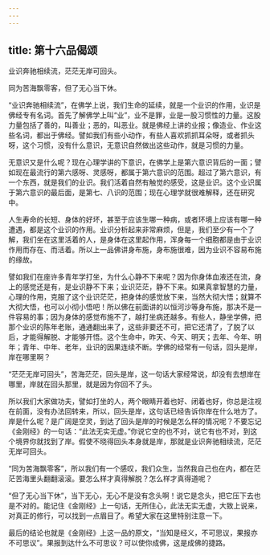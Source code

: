 ```yaml
---
---
---
```

title: 第十六品偈颂
---




业识奔驰相续流，茫茫无岸可回头。

同为苦海飘零客，但了无心当下休。

“业识奔驰相续流”，在佛学上说，我们生命的延续，就是一个业识的作用，业识是佛经专有名词。首先了解佛学上叫“业”，业不是罪，业是一股习惯性的力量。这股力量包括了善的，叫善业；恶的，叫恶业。就是佛经上讲的业报；像造业、作业这些名词，都出于佛经。譬如我们有些小动作，有些人喜欢抓抓耳朵呀，或者抓头呀，这个习惯，没有什么意识，无意识自然做出这些动作，就是习惯的力量。

无意识又是什么呢？现在心理学讲的下意识，在佛学上是第六意识背后的一面；譬如现在最流行的第六感呀、灵感呀，都属于第六意识的范围。超过了第六意识，有一个东西，就是我们的业识。我们活着自然有触觉的感受，这是业识。这个业识属于第六意识的最后面，是第七、八识的范围；现在心理学就很难解释，还在研究中。

人生寿命的长短、身体的好坏，甚至于应该生哪一种病，或者环境上应该有哪一种遭遇，都是这个业识的作用。业识分析起来非常麻烦，但是，我们至少有一个了解，我们坐在这里活着的人，是身体在这里起作用，浑身每一个细胞都是由于业识作用而存在、而活着。所以上一品佛讲身布施，身布施很难，因为业识不容易布施的缘故。

譬如我们在座许多青年学打坐，为什么心静不下来呢？因为你身体血液还在流，身上的感觉还是有，是业识静不下来；业识茫茫，静不下来。如果真拿智慧的力量，心理的作用，克服了这个业识茫茫，把身体的感觉放下来，当然大彻大悟；就算不大彻大悟，也可以小彻小悟吧！所以佛在前面讲的以恒河沙等身布施，那决不是一件容易的事；因为身体的感觉布施不了，越打坐病还越多。有些人，静坐学佛，把那个业识的陈年老账，通通翻出来了，这些非要还不可，把它还清了，了脱了以后，才能得解脱、才能够开悟。这个生命中，昨天、今天、明天；去年、今年、明年；青年、中年、老年，业识的因果连续不断。学佛的经常有一句话，回头是岸，岸在哪里啊？

“茫茫无岸可回头”，苦海茫茫，回头是岸，这一句话大家经常说，却没有去想岸在哪里，岸就在回头那里，就是因为你回不了头。

所以我们大家做功夫，譬如打坐的人，两个眼睛开着也好、闭着也好，你总是注视在前面，没有办法回转来，所以，回头是岸，这句话已经告诉你岸在什么地方了。岸是什么呢？是广阔是空灵，到达了回头是岸的时候是怎么样的情况呢？不要忘记《金刚经》的一句话：“此法无实无虚。”你说它空的也不对，说它有也不对，到这个境界你就找到了岸。假使不晓得回头本身就是岸，那就是业识奔驰相续流，茫茫无岸可回头。

“同为苦海飘零客”，所以我们有一个感叹，我们众生，当然我自己也在内，都在茫茫苦海里头翻翻滚滚。要怎么样才真得解脱？怎么样才真得道呢？

“但了无心当下休”，当下无心，无心不是没有念头啊！说它是念头，把它压下去也是不对的。能记住《金刚经》上一句话，无所住心，此法无实无虚，大致上说来，对真正的修行，可以找到一点眉目了。希望大家在这里特别注意一下。

最后的结论也就是《金刚经》上这一品的原文，“当知是经义，不可思议，果报亦不可思议”。果报到达什么不可思议？可以使你成佛，这是成佛的捷路。